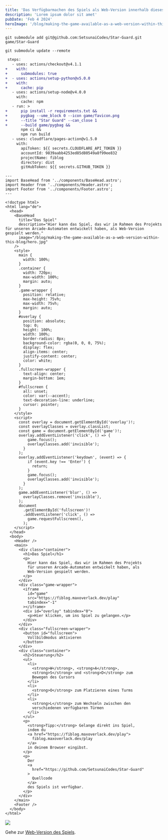 ```yaml
---
title: 'Das Verfügbarmachen des Spiels als Web-Version innerhalb dieses Blogs'
description: 'Lorem ipsum dolor sit amet'
pubDate: 'Feb 4 2024'
heroImage: '/blog/making-the-game-available-as-a-web-version-within-this-blog/hero.jpg'
---
```


```shellscript
git submodule add git@github.com:SetsunaiCodes/Star-Guard.git game/Star-Guard
```

```shellscript
git submodule update --remote
```

```diff
 steps:
   - uses: actions/checkout@v4.1.1
+    with:
+      submodules: true
+  - uses: actions/setup-python@v5.0.0
+    with:
+      cache: pip
   - uses: actions/setup-node@v4.0.0
     with:
       cache: npm
   - run: >
+      pip install -r requirements.txt &&
+      pygbag --ume_block 0 --icon game/favicon.png
+      --title "Star Guard" --can_close 1
+      --build game/pygbag &&
       npm ci &&
       npm run build
   - uses: cloudflare/pages-action@v1.5.0
     with:
       apiToken: ${{ secrets.CLOUDFLARE_API_TOKEN }}
       accountId: 9839aabb4253ed85d80549a8f99ee832
       projectName: fiblog
       directory: dist
       gitHubToken: ${{ secrets.GITHUB_TOKEN }}
```

```astro
---
import BaseHead from '../components/BaseHead.astro';
import Header from '../components/Header.astro';
import Footer from '../components/Footer.astro';
---

<!doctype html>
<html lang="de">
  <head>
    <BaseHead
      title="Das Spiel"
      description="Hier kann das Spiel, das wir im Rahmen des Projekts für unseren Arcade-Automaten entwickelt haben, als Web-Version gespielt werden."
      image="/blog/making-the-game-available-as-a-web-version-within-this-blog/hero.jpg"
    />
    <style>
      main {
        width: 100%;
      }
      .container {
        width: 720px;
        max-width: 100%;
        margin: auto;
      }
      .game-wrapper {
        position: relative;
        max-height: 75vh;
        max-width: 75vh;
        margin: auto;
      }
      #overlay {
        position: absolute;
        top: 0;
        height: 100%;
        width: 100%;
        border-radius: 8px;
        background-color: rgba(0, 0, 0, 75%);
        display: flex;
        align-items: center;
        justify-content: center;
        color: white;
      }
      .fullscreen-wrapper {
        text-align: center;
        margin-bottom: 1em;
      }
      #fullscreen {
        all: unset;
        color: var(--accent);
        text-decoration-line: underline;
        cursor: pointer;
      }
    </style>
    <script>
      const overlay = document.getElementById('overlay')!;
      const overlayClasses = overlay.classList;
      const game = document.getElementById('game')!;
      overlay.addEventListener('click', () => {
          game.focus();
          overlayClasses.add('invisible');
        }
      );
      overlay.addEventListener('keydown', (event) => {
          if (event.key !== 'Enter') {
            return;
          }
          game.focus();
          overlayClasses.add('invisible');
        }
      );
      game.addEventListener('blur', () =>
        overlayClasses.remove('invisible'),
      );
      document
        .getElementById('fullscreen')!
        .addEventListener('click', () =>
          game.requestFullscreen(),
        );
    </script>
  </head>
  <body>
    <Header />
    <main>
      <div class="container">
        <h1>Das Spiel</h1>
        <p>
          Hier kann das Spiel, das wir im Rahmen des Projekts
          für unseren Arcade-Automaten entwickelt haben, als
          Web-Version gespielt werden.
        </p>
      </div>
      <div class="game-wrapper">
        <iframe
          id="game"
          src="https://fiblog.maxoverlack.dev/play"
          tabindex="-1"
        ></iframe>
        <div id="overlay" tabindex="0">
          <p>Hier klicken, um ins Spiel zu gelangen.</p>
        </div>
      </div>
      <div class="fullscreen-wrapper">
        <button id="fullscreen">
          Vollbildmodus aktivieren
        </button>
      </div>
      <div class="container">
        <h2>Steuerung</h2>
        <ul>
          <li>
            <strong>W</strong>, <strong>A</strong>,
            <strong>S</strong> und <strong>D</strong> zum
            Bewegen des Cursors
          </li>
          <li>
            <strong>O</strong> zum Platzieren eines Turms
          </li>
          <li>
            <strong>L</strong> zum Wechseln zwischen den
            verschiedenen verfügbaren Türmen
          </li>
        </ul>
        <p>
          <strong>Tipp:</strong> Gelange direkt ins Spiel,
          indem du
          <a href="https://fiblog.maxoverlack.dev/play">
            fiblog.maxoverlack.dev/play
          </a>
          in deinem Browser eingibst.
        </p>
        <p>
          Der
          <a
            href="https://github.com/SetsunaiCodes/Star-Guard"
          >
            Quellcode
          </a>
          des Spiels ist verfügbar.
        </p>
      </div>
    </main>
    <Footer />
  </body>
</html>
```

![](/blog/making-the-game-available-as-a-web-version-within-this-blog/game-with-overlay-without-focus.jpg)

Gehe zur [Web-Version des Spiels](/the-game).
